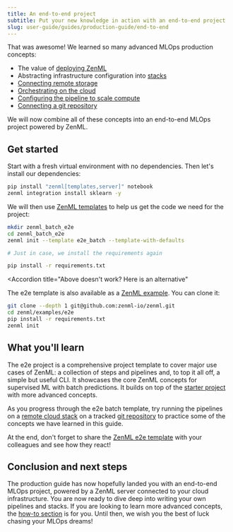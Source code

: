 ---
title: An end-to-end project
subtitle: Put your new knowledge in action with an end-to-end project
slug: user-guide/guides/production-guide/end-to-end
---


That was awesome! We learned so many advanced MLOps production concepts:

* The value of [deploying ZenML](deploying-zenml.mdx)
* Abstracting infrastructure configuration into [stacks](understand-stacks.mdx)
* [Connecting remote storage](remote-storage.mdx)
* [Orchestrating on the cloud](cloud-orchestration.mdx)
* [Configuring the pipeline to scale compute](configure-pipeline.mdx)
* [Connecting a git repository](connect-code-repository.mdx)

We will now combine all of these concepts into an end-to-end MLOps project powered by ZenML.

## Get started

Start with a fresh virtual environment with no dependencies. Then let's install our dependencies:

```Bash
pip install "zenml[templates,server]" notebook
zenml integration install sklearn -y
```

We will then use [ZenML templates](../../../usage/project-setup/setting-up-a-project-repository/using-project-templates.mdx) to help us get the code we need for the project:

```bash
mkdir zenml_batch_e2e
cd zenml_batch_e2e
zenml init --template e2e_batch --template-with-defaults

# Just in case, we install the requirements again

pip install -r requirements.txt
```
<Accordion
  title="Above doesn't work? Here is an alternative"
>
The e2e template is also available as a [ZenML example](https://github.com/zenml-io/zenml/tree/main/examples/e2e). You can clone it:

```Bash
git clone --depth 1 git@github.com:zenml-io/zenml.git
cd zenml/examples/e2e
pip install -r requirements.txt
zenml init
```
</Accordion>


## What you'll learn

The e2e project is a comprehensive project template to cover major use cases of ZenML: a collection of steps and pipelines and, to top it all off, a simple but useful CLI. It showcases the core ZenML concepts for supervised ML with batch predictions. It builds on top of the [starter project](../starter-guide/starter-project.mdx) with more advanced concepts.

As you progress through the e2e batch template, try running the pipelines on a [remote cloud stack](cloud-orchestration.mdx) on a tracked [git repository](connect-code-repository.mdx) to practice some of the concepts we have learned in this guide.

At the end, don't forget to share the [ZenML e2e template](https://github.com/zenml-io/template-e2e-batch) with your colleagues and see how they react!

## Conclusion and next steps

The production guide has now hopefully landed you with an end-to-end MLOps project, powered by a ZenML server connected to your cloud infrastructure. You are now ready to dive deep into writing your own pipelines and stacks. If you are looking to learn more advanced concepts, the [how-to section](../../../usage/pipelines/build-pipelines/build-pipelines.mdx) is for you. Until then, we wish you the best of luck chasing your MLOps dreams!
